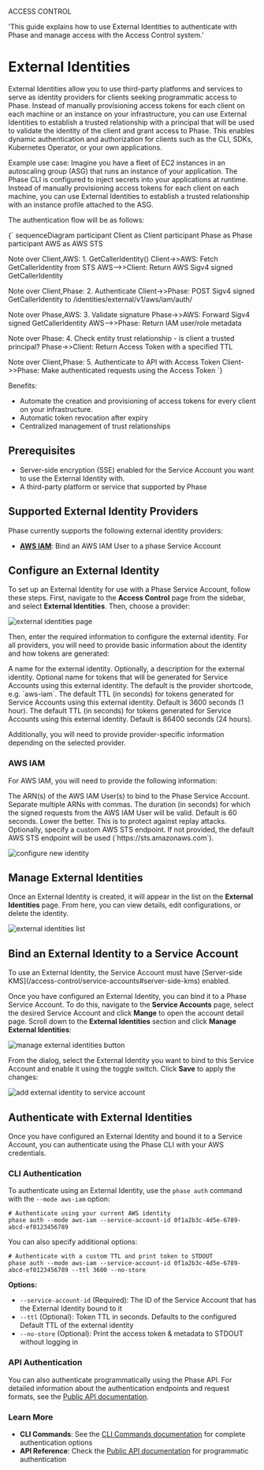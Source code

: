 
<Tag variant="small">ACCESS CONTROL</Tag>

  'This guide explains how to use External Identities to authenticate with Phase and manage access with the Access Control system.'


# External Identities

External Identities allow you to use third-party platforms and services to serve as identity providers for clients seeking programmatic access to Phase. Instead of manually provisioning access tokens for each client on each machine or an instance on your infrastructure, you can use External Identities to establish a trusted relationship with a principal that will be used to validate the identity of the client and grant access to Phase. This enables dynamic authentication and authorization for clients such as the CLI, SDKs, Kubernetes Operator, or your own applications. 

<DocActions /> 

Example use case: Imagine you have a fleet of EC2 instances in an autoscaling group (ASG) that runs an instance of your application. The Phase CLI is configured to inject secrets into your applications at runtime. Instead of manually provisioning access tokens for each client on each machine, you can use External Identities to establish a trusted relationship with an instance profile attached to the ASG.

The authentication flow will be as follows:

<Diagram caption="External Identities authentication with AWS IAM">
{`
sequenceDiagram
  participant Client as Client
  participant Phase as Phase
  participant AWS as AWS STS

  Note over Client,AWS: 1. GetCallerIdentity()
  Client->>AWS: Fetch GetCallerIdentity from STS
  AWS-->>Client: Return AWS Sigv4 signed GetCallerIdentity

  Note over Client,Phase: 2. Authenticate
  Client->>Phase: POST Sigv4 signed GetCallerIdentity to /identities/external/v1/aws/iam/auth/

  Note over Phase,AWS: 3. Validate signature
  Phase->>AWS: Forward Sigv4 signed GetCallerIdentity
  AWS-->>Phase: Return IAM user/role metadata

  Note over Phase: 4. Check entity trust relationship - is client a trusted principal?
  Phase->>Client: Return Access Token with a specified TTL

  Note over Client,Phase: 5. Authenticate to API with Access Token
  Client->>Phase: Make authenticated requests using the Access Token
`}
</Diagram>

Benefits:
- Automate the creation and provisioning of access tokens for every client on your infrastructure.
- Automatic token revocation after expiry
- Centralized management of trust relationships

## Prerequisites
- Server-side encryption (SSE) enabled for the Service Account you want to use the External Identity with.
- A third-party platform or service that supported by Phase

## Supported External Identity Providers
Phase currently supports the following external identity providers:

- [**AWS IAM**](#aws-iam): Bind an AWS IAM User to a phase Service Account

## Configure an External Identity

To set up an External Identity for use with a Phase Service Account, follow these steps. First, navigate to the **Access Control** page from the sidebar, and select **External Identities**. Then, choose a provider:

![external identities page](/assets/images/console/access-control/external-identities/external-identities.png)

Then, enter the required information to configure the external identity. For all providers, you will need to provide basic information about the identity and how tokens are generated:

<Properties>
  <Property name="Identity Name" type="string">
    A name for the external identity.
  </Property>
  <Property name="Description" type="string">
    Optionally, a description for the external identity.
  </Property>
  <Property name="Token name" type="string">
    Optional name for tokens that will be generated for Service Accounts using this external identity. The default is the provider shortcode, e.g. `aws-iam`.
  </Property>
  <Property name="Token Default TTL" type="number">
    The default TTL (in seconds) for tokens generated for Service Accounts using this external identity. Default is 3600 seconds (1 hour).
  </Property>
  <Property name="Token Max TTL" type="number">
    The default TTL (in seconds) for tokens generated for Service Accounts using this external identity. Default is 86400 seconds (24 hours).
  </Property>
</Properties>

Additionally, you will need to provide provider-specific information depending on the selected provider.

### AWS IAM

For AWS IAM, you will need to provide the following information:

<Properties>
  <Property name="Trusted principal ARNs" type="comma-separated-string">
    The ARN(s) of the AWS IAM User(s) to bind to the Phase Service Account. Separate multiple ARNs with commas.
  </Property>
  <Property name="Signature expiry" type="number">
    The duration (in seconds) for which the signed requests from the AWS IAM User will be valid. Default is 60 seconds. Lower the better. This is to protect against replay attacks.
  </Property>
  <Property name="STS endpoint" type="string">
    Optionally, specify a custom AWS STS endpoint. If not provided, the default AWS STS endpoint will be used (`https://sts.amazonaws.com`).
  </Property>
</Properties>

![configure new identity](/assets/images/console/access-control/external-identities/configure-new-identity.png)


## Manage External Identities

Once an External Identity is created, it will appear in the list on the **External Identities** page. From here, you can view details, edit configurations, or delete the identity. 

![external identities list](/assets/images/console/access-control/external-identities/external-identities-list.png)

## Bind an External Identity to a Service Account

<Note>
To use an External Identity, the Service Account must have [Server-side KMS](/access-control/service-accounts#server-side-kms) enabled.
</Note>

Once you have configured an External Identity, you can bind it to a Phase Service Account. To do this, navigate to the **Service Accounts** page, select the desired Service Account and click **Mange** to open the account detail page. Scroll down to the **External Identities** section and click **Manage External Identities**:

![manage external identities button](/assets/images/console/access-control/external-identities/manage-account-identities-button.png)

From the dialog, select the External Identity you want to bind to this Service Account and enable it using the toggle switch. Click **Save** to apply the changes:

![add external identity to service account](/assets/images/console/access-control/external-identities/manage-account-identities-dialog.png)

## Authenticate with External Identities

Once you have configured an External Identity and bound it to a Service Account, you can authenticate using the Phase CLI with your AWS credentials.

### CLI Authentication

To authenticate using an External Identity, use the `phase auth` command with the `--mode aws-iam` option:

```fish
# Authenticate using your current AWS identity
phase auth --mode aws-iam --service-account-id 0f1a2b3c-4d5e-6789-abcd-ef0123456789
```

You can also specify additional options:

```fish
# Authenticate with a custom TTL and print token to STDOUT
phase auth --mode aws-iam --service-account-id 0f1a2b3c-4d5e-6789-abcd-ef0123456789 --ttl 3600 --no-store
```

**Options:**
- `--service-account-id` (Required): The ID of the Service Account that has the External Identity bound to it
- `--ttl` (Optional): Token TTL in seconds. Defaults to the configured Default TTL of the external identity
- `--no-store` (Optional): Print the access token & metadata to STDOUT without logging in

### API Authentication

You can also authenticate programmatically using the Phase API. For detailed information about the authentication endpoints and request formats, see the [Public API documentation](/public-api/external-identities).

### Learn More

- **CLI Commands**: See the [CLI Commands documentation](/cli/commands#auth) for complete authentication options
- **API Reference**: Check the [Public API documentation](/public-api/external-identities) for programmatic authentication

